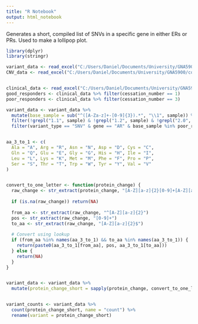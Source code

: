 ---
title: "R Notebook"
output: html_notebook
---


Generates a short, compiled list of SNVs in a specific gene in either ERs or PRs. Used to make a lollipop plot.

```{r}
library(dplyr)
library(stringr)

variant_data <- read_excel("C:/Users/Daniel/Documents/University/GNA5900/combined_variants.xlsx")
CNV_data <- read_excel("C:/Users/Daniel/Documents/University/GNA5900/combined_cnvs.xlsx")


clinical_data <- read_excel("C:/Users/Daniel/Documents/University/GNA5900/patient_list.xlsx")
good_responders <- clinical_data %>% filter(cessation_number == 1)
poor_responders <- clinical_data %>% filter(cessation_number == 3)

variant_data <- variant_data %>%
  mutate(base_sample = sub("^([A-Za-z]+-[0-9]{3}).*", "\\1", sample)) %>%
  filter(!grepl("1.1", sample) & !grepl("1.2", sample) & !grepl("2.0", sample)) %>%
  filter(variant_type == "SNV" & gene == "AR" & base_sample %in% poor_responders$PMC_ID)


aa_3_to_1 <- c(
  Ala = "A", Arg = "R", Asn = "N", Asp = "D", Cys = "C", 
  Gln = "Q", Glu = "E", Gly = "G", His = "H", Ile = "I", 
  Leu = "L", Lys = "K", Met = "M", Phe = "F", Pro = "P", 
  Ser = "S", Thr = "T", Trp = "W", Tyr = "Y", Val = "V"
)


convert_to_one_letter <- function(protein_change) {
  raw_change <- str_extract(protein_change, "[A-Z][a-z]{2}[0-9]+[A-Z][a-z]{2}")
  
  if (is.na(raw_change)) return(NA)
  
  from_aa <- str_extract(raw_change, "^[A-Z][a-z]{2}")
  pos <- str_extract(raw_change, "[0-9]+")
  to_aa <- str_extract(raw_change, "[A-Z][a-z]{2}$")
  
  # Convert using lookup
  if (from_aa %in% names(aa_3_to_1) && to_aa %in% names(aa_3_to_1)) {
    return(paste0(aa_3_to_1[from_aa], pos, aa_3_to_1[to_aa]))
  } else {
    return(NA)
  }
}


variant_data <- variant_data %>%
  mutate(protein_change_short = sapply(protein_change, convert_to_one_letter))


variant_counts <- variant_data %>%
  count(protein_change_short, name = "count") %>%
  rename(variant = protein_change_short)
```


